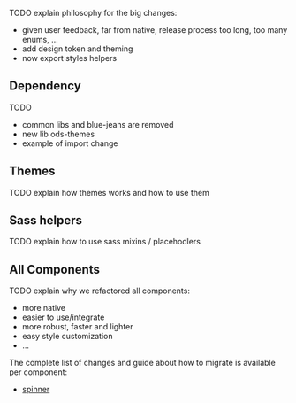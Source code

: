 
<Meta title="OVHcloud Design System/What's new?/Migration guide/17.x to 18.x" />

[//]: # "# [16.6.0](https://ovh.github.io/design-system/v16.6.0/?path=/story/ovhcloud-design-system-what-s-new-changelog--page) to [17.0.0](https://ovh.github.io/design-system/v17.0.0/?path=/story/ovhcloud-design-system-what-s-new-changelog--page) ([compare](https://github.com/ovh/design-system/compare/release/16.0...release/17.0))"

TODO explain philosophy for the big changes:

* given user feedback, far from native, release process too long, too many enums, ...
* add design token and theming
* now export styles helpers

## Dependency

TODO

* common libs and blue-jeans are removed
* new lib ods-themes
* example of import change

## Themes

TODO explain how themes works and how to use them

## Sass helpers

TODO explain how to use sass mixins / placehodlers

## All Components

TODO explain why we refactored all components:

* more native
* easier to use/integrate
* more robust, faster and lighter
* easy style customization
* ...

The complete list of changes and guide about how to migrate is available per component:

* [spinner](#)
